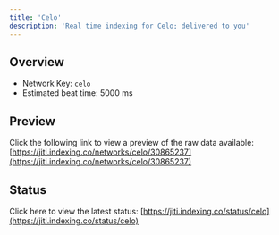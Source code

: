 ```yaml
---
title: 'Celo'
description: 'Real time indexing for Celo; delivered to you'
---
```


## Overview
- Network Key: `celo`
- Estimated beat time: 5000 ms

## Preview
Click the following link to view a preview of the raw data available: [https://jiti.indexing.co/networks/celo/30865237](https://jiti.indexing.co/networks/celo/30865237)

## Status
Click here to view the latest status: [https://jiti.indexing.co/status/celo](https://jiti.indexing.co/status/celo)
